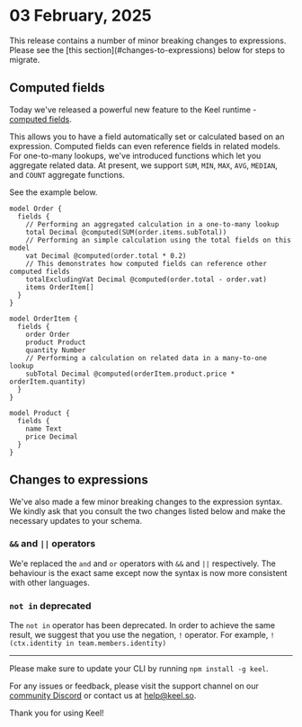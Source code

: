 
# 03 February, 2025

<Callout type="warning">
This release contains a number of minor breaking changes to expressions. Please see the [this section](#changes-to-expressions) below for steps to migrate.
</Callout>

## Computed fields

Today we've released a powerful new feature to the Keel runtime - [computed fields](/models#computed-fields). 

This allows you to have a field automatically set or calculated based on an expression. Computed fields can even reference fields in related models. For one-to-many lookups, we've introduced functions which let you aggregate related data. At present, we support `SUM`, `MIN`, `MAX`, `AVG`, `MEDIAN`, and `COUNT` aggregate functions.

See the example below.

```keel
model Order {
  fields {
    // Performing an aggregated calculation in a one-to-many lookup
    total Decimal @computed(SUM(order.items.subTotal))
    // Performing an simple calculation using the total fields on this model
    vat Decimal @computed(order.total * 0.2)
    // This demonstrates how computed fields can reference other computed fields
    totalExcludingVat Decimal @computed(order.total - order.vat)
    items OrderItem[]
  }
}

model OrderItem {
  fields {
    order Order
    product Product
    quantity Number
    // Performing a calculation on related data in a many-to-one lookup
    subTotal Decimal @computed(orderItem.product.price * orderItem.quantity)
  }
}

model Product {
  fields {
    name Text
    price Decimal
  }
}
```

## Changes to expressions

We've also made a few minor breaking changes to the expression syntax. We kindly ask that you consult the two changes listed below and make the necessary updates to your schema.

### `&&` and `||` operators

We'e replaced the `and` and `or` operators with `&&` and `||` respectively. The behaviour is the exact same except now the syntax is now more consistent with other languages.

### `not in` deprecated

The `not in` operator has been deprecated. In order to achieve the same result, we suggest that you use the negation, `!` operator.  For example, `!(ctx.identity in team.members.identity)`

---
Please make sure to update your CLI by running `npm install -g keel`.

For any issues or feedback, please visit the support channel on our [community Discord](https://keel.so/discord) or contact us at [help@keel.so](mailto:help@keel.so).

Thank you for using Keel!

